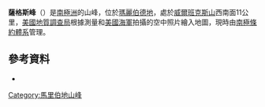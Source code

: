 {{coord|75|5|S|113|6|W|display=title}}

'''薩格斯峰'''（{{lang-en|Suggs Peak}}）是[[南極洲|南極洲]]的山峰，位於[[瑪麗伯德地|瑪麗伯德地]]，處於[[威爾班克斯山|威爾班克斯山]]西南面11公里，[[美國地質調查局|美國地質調查局]]根據測量和[[美國海軍|美國海軍]]拍攝的空中照片繪入地圖，現時由[[南極條約體系|南極條約體系]]管理。

==參考資料==
*{{usgs-gazetteer}}

{{DEFAULTSORT:Suggs Peak}}
[[Category:馬里伯地山峰|Category:馬里伯地山峰]]


{{MarieByrdLand-geo-stub}}